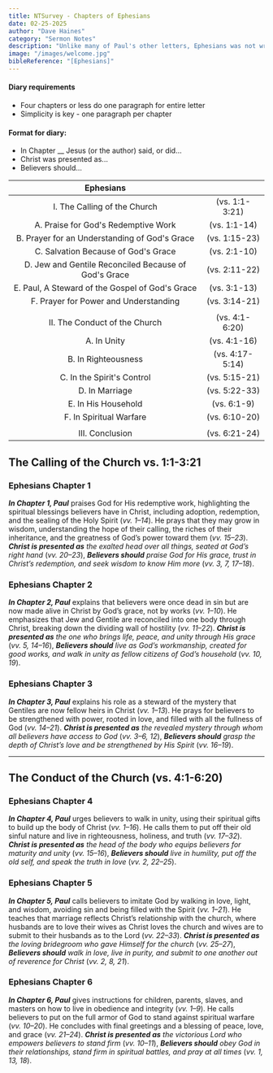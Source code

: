 ```yaml
---
title: NTSurvey - Chapters of Ephesians
date: 02-25-2025
author: "Dave Haines"
category: "Sermon Notes"
description: "Unlike many of Paul's other letters, Ephesians was not written to address any particular problem or controversy. Paul wrote the letter to instruct the Christians of Asia Minor concerning the privileges and responsibilities of those who were part of the church, the Body of Christ."
image: "/images/welcome.jpg"
bibleReference: "[Ephesians]"
---
```


#### Diary requirements
- Four chapters or less do one paragraph for entire letter
- Simplicity is key - one paragraph per chapter

#### Format for diary:
- In Chapter __ Jesus (or the author) said, or did...
- Christ was presented as...
- Believers should...

| **Ephesians** | | 
|:-------:|:-------:|
| I. The Calling of the Church | (vs. 1:1-3:21) |
| A. Praise for God's Redemptive Work | (vs. 1:1-14) |
| B. Prayer for an Understanding of God's Grace | (vs. 1:15-23) |
| C. Salvation Because of God's Grace | (vs. 2:1-10) |
| D. Jew and Gentile Reconciled Because of God's Grace | (vs. 2:11-22) |
| E. Paul, A Steward of the Gospel of God's Grace | (vs. 3:1-13) |
| F. Prayer for Power and Understanding | (vs. 3:14-21) |
| | |
| II. The Conduct of the Church | (vs. 4:1-6:20) |
| A. In Unity | (vs. 4:1-16) |
| B. In Righteousness | (vs. 4:17-5:14) |
| C. In the Spirit's Control | (vs. 5:15-21) |
| D. In Marriage | (vs. 5:22-33) |
| E. In His Household | (vs. 6:1-9) |
| F. In Spiritual Warfare | (vs. 6:10-20) |
| | |
| III. Conclusion | (vs. 6:21-24) |

## The Calling of the Church vs. 1:1-3:21

### **Ephesians Chapter 1**  
**_In Chapter 1, Paul_** praises God for His redemptive work, highlighting the spiritual blessings believers have in Christ, including adoption, redemption, and the sealing of the Holy Spirit (*vv. 1–14*). He prays that they may grow in wisdom, understanding the hope of their calling, the riches of their inheritance, and the greatness of God’s power toward them (*vv. 15–23*). **_Christ is presented as_** *the exalted head over all things, seated at God’s right hand* (*vv. 20–23*), **_Believers should_** *praise God for His grace, trust in Christ’s redemption, and seek wisdom to know Him more* (*vv. 3, 7, 17–18*).

### **Ephesians Chapter 2**  
**_In Chapter 2, Paul_** explains that believers were once dead in sin but are now made alive in Christ by God’s grace, not by works (*vv. 1–10*). He emphasizes that Jew and Gentile are reconciled into one body through Christ, breaking down the dividing wall of hostility (*vv. 11–22*). **_Christ is presented as_** *the one who brings life, peace, and unity through His grace* (*vv. 5, 14–16*), **_Believers should_** *live as God’s workmanship, created for good works, and walk in unity as fellow citizens of God’s household* (*vv. 10, 19*).

### **Ephesians Chapter 3**  
**_In Chapter 3, Paul_** explains his role as a steward of the mystery that Gentiles are now fellow heirs in Christ (*vv. 1–13*). He prays for believers to be strengthened with power, rooted in love, and filled with all the fullness of God (*vv. 14–21*). **_Christ is presented as_** *the revealed mystery through whom all believers have access to God* (*vv. 3–6, 12*), **_Believers should_** *grasp the depth of Christ’s love and be strengthened by His Spirit* (*vv. 16–19*).

---

## The Conduct of the Church (vs. 4:1-6:20)

### **Ephesians Chapter 4**  
**_In Chapter 4, Paul_** urges believers to walk in unity, using their spiritual gifts to build up the body of Christ (*vv. 1–16*). He calls them to put off their old sinful nature and live in righteousness, holiness, and truth (*vv. 17–32*). **_Christ is presented as_** *the head of the body who equips believers for maturity and unity* (*vv. 15–16*), **_Believers should_** *live in humility, put off the old self, and speak the truth in love* (*vv. 2, 22–25*).

### **Ephesians Chapter 5**  
**_In Chapter 5, Paul_** calls believers to imitate God by walking in love, light, and wisdom, avoiding sin and being filled with the Spirit (*vv. 1–21*). He teaches that marriage reflects Christ’s relationship with the church, where husbands are to love their wives as Christ loves the church and wives are to submit to their husbands as to the Lord (*vv. 22–33*). **_Christ is presented as_** *the loving bridegroom who gave Himself for the church* (*vv. 25–27*), **_Believers should_** *walk in love, live in purity, and submit to one another out of reverence for Christ* (*vv. 2, 8, 21*).

### **Ephesians Chapter 6**  
**_In Chapter 6, Paul_** gives instructions for children, parents, slaves, and masters on how to live in obedience and integrity (*vv. 1–9*). He calls believers to put on the full armor of God to stand against spiritual warfare (*vv. 10–20*). He concludes with final greetings and a blessing of peace, love, and grace (*vv. 21–24*). **_Christ is presented as_** *the victorious Lord who empowers believers to stand firm* (*vv. 10–11*), **_Believers should_** *obey God in their relationships, stand firm in spiritual battles, and pray at all times* (*vv. 1, 13, 18*).
